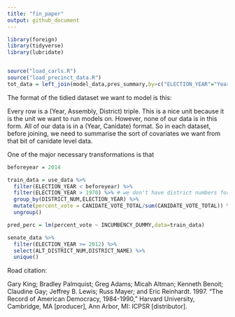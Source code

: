 ```yaml
---
title: "fin_paper"
output: github_document
---
```


```r
library(foreign)
library(tidyverse)
library(lubridate)


source("load_carls.R")
source("load_precinct_data.R")
tot_data = left_join(model_data,pres_summary,by=c("ELECTION_YEAR"="Year","Assembly"="ElectionType","DistrictID"="DISTRICT_ID"))
```

The format of the tidied dataset we want to model is this:

Every row is a (Year, Assembly, District) triple. This is a nice unit because it is the unit we want to run models on. However, none of our data is in this form. All of our data is in a (Year, Canidate) format. So in each dataset, before joining, we need to summarise the sort of covariates we want from that bit of canidate level data.

One of the major necessary transformations is that 

```r
beforeyear = 2014

train_data = use_data %>%
  filter(ELECTION_YEAR < beforeyear) %>%
  filter(ELECTION_YEAR > 1970) %>% # we don't have district numbers for 1968 and 1970! (this should be fixable)
  group_by(DISTRICT_NUM,ELECTION_YEAR) %>%
  mutate(percent_vote = CANIDATE_VOTE_TOTAL/sum(CANIDATE_VOTE_TOTAL)) %>%
  ungroup()

pred_perc = lm(percent_vote ~ INCUMBENCY_DUMMY,data=train_data)
```

```r
senate_data %>%
  filter(ELECTION_YEAR >= 2012) %>%
  select(ALT_DISTRICT_NUM,DISTRICT_NAME) %>%
  unique()
```

Road citation:

Gary King; Bradley Palmquist; Greg Adams; Micah Altman;
Kenneth Benoit; Claudine Gay; Jeffrey B. Lewis; Russ Mayer;
and Eric Reinhardt. 1997. "The Record of American Democracy, 1984-1990," Harvard University, Cambridge, MA [producer],
Ann Arbor, MI: ICPSR [distributor].